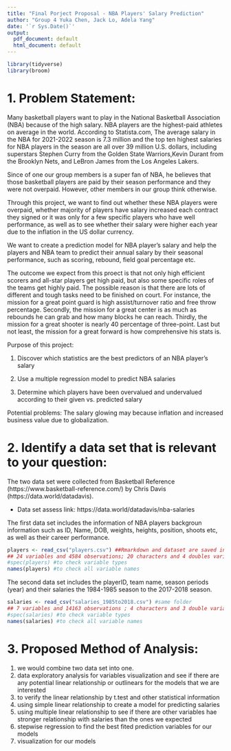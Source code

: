 ```yaml
---
title: "Final Porject Proposal - NBA Players' Salary Prediction"
author: "Group 4 Yuka Chen, Jack Lo, Adela Yang"
date: '`r Sys.Date()`'
output:
  pdf_document: default
  html_document: default
---
```

```r
library(tidyverse)
library(broom)
```

# 1.  Problem Statement:  

Many basketball players want to play in the National Basketball Association (NBA) because of the high salary. NBA players are the highest-paid athletes on average in the world. According to Statista.com, The average salary in the NBA for 2021-2022 season is 7.3 million and the top ten highest salaries for NBA players in the season are all over 39 million U.S. dollars, including superstars Stephen Curry from the Golden State Warriors,Kevin Durant from the Brooklyn Nets, and LeBron James from the Los Angeles Lakers.

Since of one our group members is a super fan of NBA, he believes that those basketball players are paid by their season performance and they were not overpaid. However, other members in our group think otherwise. 

Through this project, we want to find out whether these NBA players were overpaid, whether majority of players have salary increased each contract they signed or it was only for a few specific players who have well performance, as well as to see whether their salary were higher each year due to the inflation in the US dollar currency.

We want to create a prediction model for NBA player’s salary and help the players and NBA team to predict their annual salary by their seasonal performance, such as scoring, rebound, field goal percentage etc. 

The outcome we expect from this proect is that not only high efficient scorers and all-star players get high paid, but also some specific roles of the teams get highly paid. The possible reason is that there are lots of different and tough tasks need to be finished on court. For instance, the mission for a great point guard is high assist/turnover ratio and free throw percentage. Secondly, the mission for a great center is as much as rebounds he can grab and how many blocks he can reach. Thirdly, the mission for a great shooter is nearly 40 percentage of three-point. Last but not least, the mission for a great forward is how comprehensive his stats is.


Purpose of this project: 

1. Discover which statistics are the best predictors of an NBA player’s salary

2. Use a multiple regression model to predict NBA salaries

3. Determine which players have been overvalued and undervalued according to their given vs. predicted salary

Potential problems: The salary glowing may because inflation and increased business value due to globalization. 

# 2.  Identify a data set that is relevant to your question: 

The two data set were collected from Basketball Reference (https://www.basketball-reference.com/) by Chris Davis (https://data.world/datadavis). 

 - Data set assess link: https://data.world/datadavis/nba-salaries

The first data set includes the information of NBA players backgroun information such as ID, Name, DOB, weights, heights, position, shoots etc, as well as their career performance.

```r
players <- read_csv("players.csv") ##Rmarkdown and dataset are saved in same folder
## 24 variables and 4584 observations; 20 characters and 4 doubles variables
#spec(players) #to check variable types
names(players) #to check all variable names
```

The second data set includes the playerID, team name, season periods (year) and their salaries the 1984-1985 season to the 2017-2018 season.
```r
salaries <- read_csv("salaries_1985to2018.csv") #same folder
## 7 variables and 14163 observations ; 4 characters and 3 double variables
#spec(salaries) #to check variable types
names(salaries) #to check all variable names
```

# 3.  Proposed Method of Analysis:  

1. we would combine two data set into one.
2. data exploratory analysis for variables visualization and see if there are any potential linear relationship or outlinears for the models that we are interested
3. to verify the linear relationship by t.test and other statistical information
4. using simple linear relationship to create a model for predicting salaries
5. using multiple linear relationship to see if there are other variables hae stronger relationship with salaries than the ones we expected
6. stepwise regression to find the best fited prediction variables for our models
7. visualization for our models

